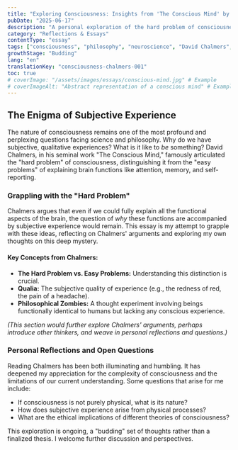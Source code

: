 ```yaml
---
title: "Exploring Consciousness: Insights from 'The Conscious Mind' by David Chalmers"
pubDate: "2025-06-17"
description: "A personal exploration of the hard problem of consciousness, sparked by insights from David Chalmers' 'The Conscious Mind'."
category: "Reflections & Essays"
contentType: "essay"
tags: ["consciousness", "philosophy", "neuroscience", "David Chalmers", "book discussion"]
growthStage: "Budding"
lang: "en"
translationKey: "consciousness-chalmers-001"
toc: true
# coverImage: "/assets/images/essays/conscious-mind.jpg" # Example
# coverImageAlt: "Abstract representation of a conscious mind" # Example
---
```


## The Enigma of Subjective Experience

The nature of consciousness remains one of the most profound and perplexing questions facing science and philosophy. Why do we have subjective, qualitative experiences? What is it like to *be* something? David Chalmers, in his seminal work "The Conscious Mind," famously articulated the "hard problem" of consciousness, distinguishing it from the "easy problems" of explaining brain functions like attention, memory, and self-reporting.

### Grappling with the "Hard Problem"

Chalmers argues that even if we could fully explain all the functional aspects of the brain, the question of *why* these functions are accompanied by subjective experience would remain. This essay is my attempt to grapple with these ideas, reflecting on Chalmers' arguments and exploring my own thoughts on this deep mystery.

#### Key Concepts from Chalmers:
-   **The Hard Problem vs. Easy Problems:** Understanding this distinction is crucial.
-   **Qualia:** The subjective quality of experience (e.g., the redness of red, the pain of a headache).
-   **Philosophical Zombies:** A thought experiment involving beings functionally identical to humans but lacking any conscious experience.

*(This section would further explore Chalmers' arguments, perhaps introduce other thinkers, and weave in personal reflections and questions.)*

### Personal Reflections and Open Questions

Reading Chalmers has been both illuminating and humbling. It has deepened my appreciation for the complexity of consciousness and the limitations of our current understanding. Some questions that arise for me include:
-   If consciousness is not purely physical, what is its nature?
-   How does subjective experience arise from physical processes?
-   What are the ethical implications of different theories of consciousness?

This exploration is ongoing, a "budding" set of thoughts rather than a finalized thesis. I welcome further discussion and perspectives.
